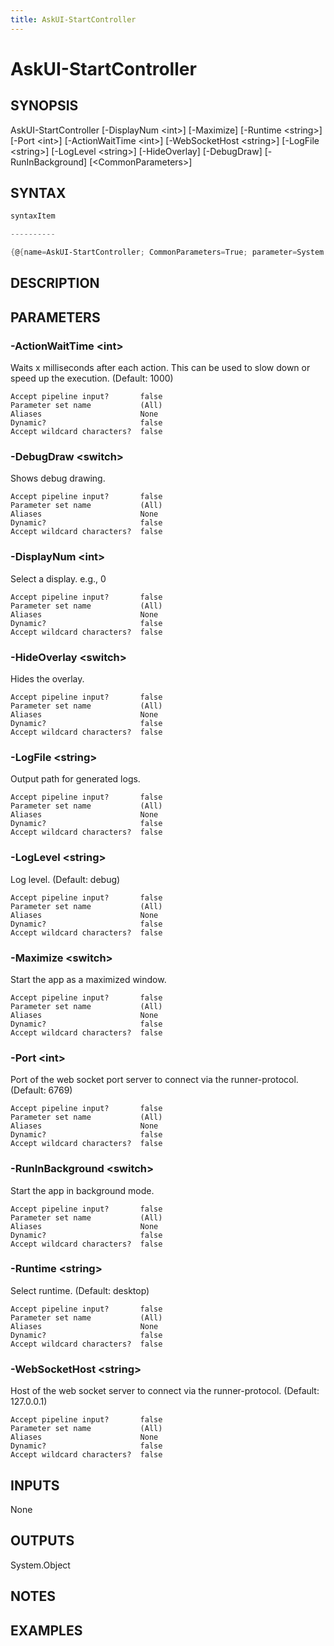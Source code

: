 ```yaml
---
title: AskUI-StartController
---
```


# AskUI-StartController
## SYNOPSIS

AskUI-StartController [-DisplayNum \<int>] [-Maximize] [-Runtime \<string>] [-Port \<int>] [-ActionWaitTime \<int>] [-WebSocketHost \<string>] [-LogFile \<string>] [-LogLevel \<string>] [-HideOverlay] [-DebugDraw] [-RunInBackground] [\<CommonParameters>]


## SYNTAX
```powershell
syntaxItem

----------

{@{name=AskUI-StartController; CommonParameters=True; parameter=System.Object[]}}
```

## DESCRIPTION


## PARAMETERS
### -ActionWaitTime &lt;int&gt;
Waits x milliseconds after each action. This can be used to slow down or speed up the execution. (Default: 1000)
```
Accept pipeline input?       false
Parameter set name           (All)
Aliases                      None
Dynamic?                     false
Accept wildcard characters?  false
```
 
### -DebugDraw &lt;switch&gt;
Shows debug drawing.
```
Accept pipeline input?       false
Parameter set name           (All)
Aliases                      None
Dynamic?                     false
Accept wildcard characters?  false
```
 
### -DisplayNum &lt;int&gt;
Select a display. e.g., 0
```
Accept pipeline input?       false
Parameter set name           (All)
Aliases                      None
Dynamic?                     false
Accept wildcard characters?  false
```
 
### -HideOverlay &lt;switch&gt;
Hides the overlay.
```
Accept pipeline input?       false
Parameter set name           (All)
Aliases                      None
Dynamic?                     false
Accept wildcard characters?  false
```
 
### -LogFile &lt;string&gt;
Output path for generated logs.
```
Accept pipeline input?       false
Parameter set name           (All)
Aliases                      None
Dynamic?                     false
Accept wildcard characters?  false
```
 
### -LogLevel &lt;string&gt;
Log level. (Default: debug)
```
Accept pipeline input?       false
Parameter set name           (All)
Aliases                      None
Dynamic?                     false
Accept wildcard characters?  false
```
 
### -Maximize &lt;switch&gt;
Start the app as a maximized window.
```
Accept pipeline input?       false
Parameter set name           (All)
Aliases                      None
Dynamic?                     false
Accept wildcard characters?  false
```
 
### -Port &lt;int&gt;
Port of the web socket port server to connect via the runner-protocol. (Default: 6769)
```
Accept pipeline input?       false
Parameter set name           (All)
Aliases                      None
Dynamic?                     false
Accept wildcard characters?  false
```
 
### -RunInBackground &lt;switch&gt;
Start the app in background mode.
```
Accept pipeline input?       false
Parameter set name           (All)
Aliases                      None
Dynamic?                     false
Accept wildcard characters?  false
```
 
### -Runtime &lt;string&gt;
Select runtime. (Default: desktop)
```
Accept pipeline input?       false
Parameter set name           (All)
Aliases                      None
Dynamic?                     false
Accept wildcard characters?  false
```
 
### -WebSocketHost &lt;string&gt;
Host of the web socket server to connect via the runner-protocol. (Default: 127.0.0.1)
```
Accept pipeline input?       false
Parameter set name           (All)
Aliases                      None
Dynamic?                     false
Accept wildcard characters?  false
```

## INPUTS
None


## OUTPUTS
System.Object

## NOTES


## EXAMPLES
